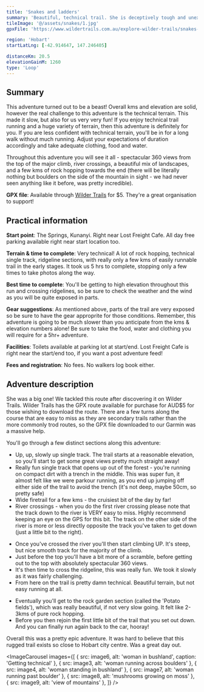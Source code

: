 ```yaml
---
title: 'Snakes and ladders'
summary: 'Beautiful, technical trail. She is deceptively tough and unexpectedly rewarding'
tileImage: '@/assets/snakes/1.jpg'
gpxFile: 'https://www.wildertrails.com.au/explore-wilder-trails/snakes-and-ladders'

region: 'Hobart'
startLatLng: [-42.914647, 147.246405]

distanceKm: 20.5
elevationGainM: 1260
type: 'Loop'
---
```



## Summary

This adventure turned out to be a beast! Overall kms and elevation are solid, however the real challenge to this adventure is the technical terrain. This made it slow, but also for us very very fun! If you enjoy technical trail running and a huge variety of terrain, then this adventure is definitely for you. If you are less confident with technical terrain, you'll be in for a long walk without much running. Adjust your expectations of duration accordingly and take adequate clothing, food and water.

Throughout this adventure you will see it all - spectacular 360 views from the top of the major climb, river crossings, a beautiful mix of landscapes, and a few kms of rock hopping towards the end (there will be literally nothing but boulders on the side of the mountain in sight - we had never seen anything like it before, was pretty incredible).

**GPX file**: Available through <a target="_blank" href="https://www.wildertrails.com.au/explore-wilder-trails/snakes-and-ladders">Wilder Trails</a> for $5. They're a great organisation to support!

<ImageCard
  src={image1}
  alt="runner in bushland"
  caption="A day of epic adventure"
/>

## Practical information

**Start point**: The Springs, Kunanyi. Right near Lost Freight Cafe. All day free parking available right near start location too.

**Terrain & time to complete**: Very technical! A lot of rock hopping, technical single track, ridgeline sections, with really only a few kms of easily runnable trail in the early stages. It took us 5 hrs to complete, stopping only a few times to take photos along the way.

**Best time to complete**: You'll be getting to high elevation throughout this run and crossing ridgelines, so be sure to check the weather and the wind as you will be quite exposed in parts.

**Gear suggestions**: As mentioned above, parts of the trail are very exposed so be sure to have the gear approprite for those conditions. Remember, this adventure is going to be much slower than you anticipate from the kms & elevation numbers alone! Be sure to take the food, water and clothing you will require for a 5hr+ adventure.

**Facilities**: Toilets available at parking lot at start/end. Lost Freight Cafe is right near the start/end too, if you want a post adventure feed!

**Fees and registration**: No fees. No walkers log book either.

<ImageCard
  src={image2}
  alt="view of boulders"
  caption="The 'Potato Fields' - a very very large rock garden"
/>

## Adventure description

She was a big one! We tackled this route after discovering it on Wilder Trails. Wilder Trails has the GPX route available for purchase for AUD$5 for those wishing to download the route. There are a few turns along the course that are easy to miss as they are secondary trails rather than the more commonly trod routes, so the GPX file downloaded to our Garmin was a massive help.

You'll go through a few distinct sections along this adventure:

- Up, up, slowly up single track. The trail starts at a reasonable elevation, so you'll start to get some great views pretty much straight away!
- Really fun single track that opens up out of the forest - you're running on compact dirt with a trench in the middle. This was super fun, it almost felt like we were parkour running, as you end up jumping off either side of the trail to avoid the trench (it's not deep, maybe 50cm, so pretty safe)
- Wide firetrail for a few kms - the cruisiest bit of the day by far!
- River crossings - when you do the first river crossing please note that the track down to the river is VERY easy to miss. Highly recommend keeping an eye on the GPS for this bit. The track on the other side of the river is more or less directly opposite the track you've taken to get down (just a little bit to the right).

<ImageCard
  src={image5}
  alt="woman running past stream"
  caption="One of the river crossings along the way..."
/>

- Once you've crossed the river you'll then start climbing UP. It's steep, but nice smooth track for the majority of the climb.
- Just before the top you'll have a bit more of a scramble, before getting out to the top with absolutely spectacular 360 views.
- It's then time to cross the ridgeline, this was really fun. We took it slowly as it was fairly challenging.
- From here on the trail is pretty damn technical. Beautiful terrain, but not easy running at all.

<ImageCard
  src={image10}
  alt="nature view"
  caption="Views from somewhere near the top"
/>

- Eventually you'll get to the rock garden section (called the 'Potato fields'), which was really beautiful, if not very slow going. It felt like 2-3kms of pure rock hopping.
- Before you then rejoin the first little bit of the trail that you set out down. And you can finally run again back to the car, hooray!

Overall this was a pretty epic adventure. It was hard to believe that this rugged trail exists so close to Hobart city centre. Was a great day out.

<ImageCarousel
  images={[
    { src: image6, alt: 'woman in bushland', caption: 'Getting technical' },
    { src: image3, alt: 'woman running across boulders' },
    { src: image4, alt: 'woman standing in bushland' },
    { src: image7, alt: 'woman running past boulder' },
    { src: image8, alt: 'mushrooms growing on moss' },
    { src: image9, alt: 'view of mountains' },
  ]}
/>
